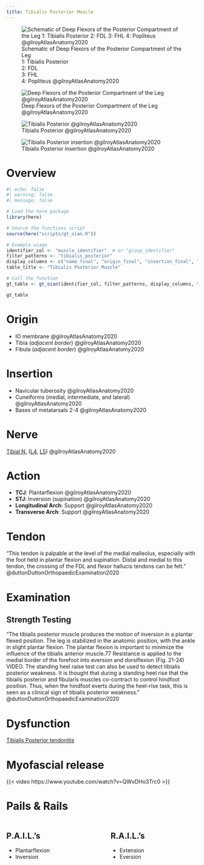 ```yaml
---
title: Tibialis Posterior Muscle
---
```


:::{layout-ncol="2"}
![Schematic of Deep Flexors of the Posterior Compartment of the Leg </br> 1: Tibialis Posterior </br> 2: FDL </br> 3: FHL </br> 4: Popliteus @gilroyAtlasAnatomy2020](/The Archive/Anatomy/Skeletal Muscles/Lower limb muscles/Knee and Lower Leg/Posterior compartment/images/gilroyatlas fig32.24a Schematic Posterior compartment of the leg deep flexors.png)

![Deep Flexors of the Posterior Compartment of the Leg @gilroyAtlasAnatomy2020](/The Archive/Anatomy/Skeletal Muscles/Lower limb muscles/Knee and Lower Leg/Posterior compartment/images/gilroyatlas fig32.24b Posterior compartment of the leg deep flexors.png)
:::

:::{layout-ncol="2"}
![Tibialis Posterior @gilroyAtlasAnatomy2020](/The Archive/Anatomy/Skeletal Muscles/Lower limb muscles/Knee and Lower Leg/Posterior compartment/images/gilroyatlas fig32.24c tibialis posterior.png)

![Tibialis Posterior insertion @gilroyAtlasAnatomy2020](/The Archive/Anatomy/Skeletal Muscles/Lower limb muscles/Knee and Lower Leg/Posterior compartment/images/gilroyatlas fig32.24d tibialis posterior insertion.png)
:::

# Overview

```r
#| echo: false
#| warning: false
#| message: false

# Load the here package
library(here)

# Source the functions script
source(here("scripts/gt_oian.R"))

# Example usage
identifier_col <- "muscle_identifier"  # or "group_identifier"
filter_patterns <- "tibialis_posterior"
display_columns <- c("name_final", "origin_final", "insertion_final", "innervation_final", "action_final")
table_title <- "Tibialis Posterior Muscle"

# Call the function
gt_table <- gt_oian(identifier_col, filter_patterns, display_columns, table_title)

gt_table
```


# Origin {#origin}

- IO membrane @gilroyAtlasAnatomy2020
- Tibia (*adjacent border*) @gilroyAtlasAnatomy2020
- Fibula (*adjacent border*) @gilroyAtlasAnatomy2020



# Insertion {#insertion}

- Navicular tuberosity @gilroyAtlasAnatomy2020
- Cuneiforms (medial, intermediate, and lateral) @gilroyAtlasAnatomy2020
- Bases of metatarsals 2-4 @gilroyAtlasAnatomy2020



# Nerve
[Tibial N.]({{< var ref-tibial-nerve.path >}}) ([L4]({{< var ref-nerve-root.l4 >}}), [L5]({{< var ref-nerve-root.l5 >}})) @gilroyAtlasAnatomy2020

# Action {#action}

- **TCJ**: Plantarflexion @gilroyAtlasAnatomy2020
- **STJ**: Inversion (supination) @gilroyAtlasAnatomy2020
- **Longitudinal Arch**: Support @gilroyAtlasAnatomy2020
- **Transverse Arch**: Support @gilroyAtlasAnatomy2020




# Tendon

"This tendon is palpable at the level of the medial malleolus, especially with the foot held in plantar flexion and supination. Distal and medial to this tendon, the crossing of the FDL and flexor hallucis tendons can be felt." @duttonDuttonOrthopaedicExamination2020 

# Examination

## Strength Testing

"The tibialis posterior muscle produces the motion of inversion in a plantar flexed position. The leg is stabilized in the anatomic position, with the ankle in slight plantar flexion. The plantar flexion is important to minimize the influence of the tibialis anterior muscle.77 Resistance is applied to the medial border of the forefoot into eversion and dorsiflexion (Fig. 21-24) VIDEO. The standing heel raise test can also be used to detect tibialis posterior weakness. It is thought that during a standing heel rise that the tibialis posterior and fibularis muscles co-contract to control hindfoot position. Thus, when the hindfoot everts during the heel-rise task, this is seen as a clinical sign of tibialis posterior weakness." @duttonDuttonOrthopaedicExamination2020 

# Dysfunction


[Tibialis Posterior tendonitis]({{< var ref-tibialis-posterior.tendonitis >}})



# Myofascial release

{{< video https://www.youtube.com/watch?v=QWvDHo3Trc0 >}}


# Pails & Rails {#pails-rails}

::: {.columns}
::: {.column}
## P.A.I.L.'s

- Plantarflexion
- Inversion

:::
::: {.column}
## R.A.I.L.'s

- Extension
- Eversion

:::
:::